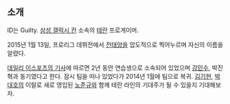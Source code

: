 == 소개 ==
ID는 Guilty. [[삼성 갤럭시 칸]] 소속의 [[테란]] 프로게이머.

2015년 1월 13일, 프로리그 데뷔전에서 [[전태양]]을 압도적으로 찍어누르며 자신의 이름을 알렸다.

[http://esports.dailygame.co.kr/view.php?ud=2015011400151729395 데일리 이스포츠의 기사]에 따르면 2년 동안 연습생으로 소속되어 있었으며 [[강민수]], 박진혁과 동기였다고 한다. 잠시 팀을 떠나 있었다가 2014년 1월에 팀으로 복귀.   
[[김기현]], [[박대호]]의 이탈로 새로 영입된 [[노준규]]와 함께 테란 라인의 기대주가 될 수 있을지 기대해보자.
